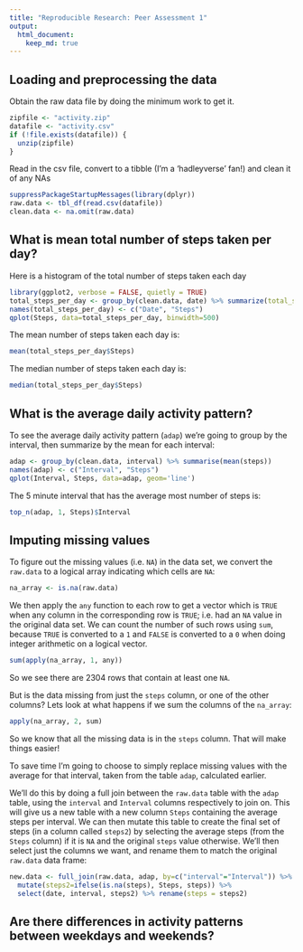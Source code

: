 ```yaml
---
title: "Reproducible Research: Peer Assessment 1"
output: 
  html_document:
    keep_md: true
---
```



## Loading and preprocessing the data
Obtain the raw data file by doing the minimum work to get it. 
```r
zipfile <- "activity.zip"
datafile <- "activity.csv"
if (!file.exists(datafile)) {
  unzip(zipfile)
}
```

Read in the csv file, convert to a tibble (I'm a 'hadleyverse' fan!) and clean it of any NAs
```r
suppressPackageStartupMessages(library(dplyr))
raw.data <- tbl_df(read.csv(datafile))
clean.data <- na.omit(raw.data)
```

## What is mean total number of steps taken per day?
Here is a histogram of the total number of steps taken each day
```r
library(ggplot2, verbose = FALSE, quietly = TRUE)
total_steps_per_day <- group_by(clean.data, date) %>% summarize(total_steps_per_day=sum(steps))
names(total_steps_per_day) <- c("Date", "Steps")
qplot(Steps, data=total_steps_per_day, binwidth=500)
```

The mean number of steps taken each day is:
```r
mean(total_steps_per_day$Steps)
```

The median number of steps taken each day is:
```r
median(total_steps_per_day$Steps)
```
## What is the average daily activity pattern?
To see the average daily activity pattern (`adap`) we're going to group by the interval, then summarize by the mean for each interval:
```r
adap <- group_by(clean.data, interval) %>% summarise(mean(steps))
names(adap) <- c("Interval", "Steps")
qplot(Interval, Steps, data=adap, geom='line')
```
The 5 minute interval that has the average most number of steps is:
```r
top_n(adap, 1, Steps)$Interval
```
## Imputing missing values
To figure out the missing values (i.e. `NA`) in the data set, we convert the `raw.data` to a logical array indicating which cells are  `NA`:
```r
na_array <- is.na(raw.data)
```
We then apply the `any` function to each row to get a vector which is `TRUE` when any column in the corresponding row is `TRUE`; i.e. had an `NA` value in the original data set. We can count the number of such rows using `sum`, because `TRUE` is converted to a `1` and `FALSE` is converted to a `0` when doing integer arithmetic on a logical vector.
```r
sum(apply(na_array, 1, any))
```
So we see there are 2304 rows that contain at least one `NA`.

But is the data missing from just the `steps` column, or one of the other columns? Lets look at what happens if we sum the columns of the `na_array`:
```r
apply(na_array, 2, sum)
```

So we know that all the missing data is in the `steps` column. That will make things easier!

To save time I'm going to choose to simply replace missing values with the average for that interval, taken from the table `adap`, calculated earlier. 

We'll do this by doing a full join between the `raw.data` table with the `adap` table, using the `interval` and `Interval` columns respectively to join on. This will give us a new table with a new column `Steps` containing the average steps per interval. We can then mutate this table to create the final set of steps (in a column called `steps2`) by selecting the average steps (from the `Steps` column) if it is `NA` and the original `steps` value otherwise. We'll then select just the columns we want, and rename them to match the original `raw.data` data frame:

```r
new.data <- full_join(raw.data, adap, by=c("interval"="Interval")) %>% 
  mutate(steps2=ifelse(is.na(steps), Steps, steps)) %>%
  select(date, interval, steps2) %>% rename(steps = steps2)
```



## Are there differences in activity patterns between weekdays and weekends?
